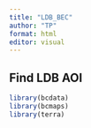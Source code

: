 ```yaml
---
title: "LDB_BEC"
author: "TP"
format: html
editor: visual
---
```


## Find LDB AOI

```r
library(bcdata)
library(bcmaps)
library(terra)


```
